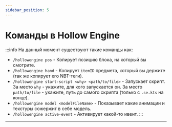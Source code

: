 ```yaml
---
sidebar_position: 5
---
```


# Команды в Hollow Engine

:::info На данный момент существуют такие команды как:
- `/hollowengine pos` - Копирует позицию блока, на который вы смотрите.
- `/hollowengine hand` - Копирует `itemID` предмета, который вы держите (так же копирует его NBT-теги).
- `/hollowengine start-script <why> <path/to/file>` - Запускает скрипт. За место `why` - укажите, для кого запускается он. За место `path/to/file` - укажите, путь до самого скрипта (только с `.se.kts` на конце).
- `/hollowengine model <modelFileName>` - Показывает какие анимации и текстуры сожержит в себе модель.
- `/hollowengine active-event` - Активирует какой-то ивент.
:::

---
